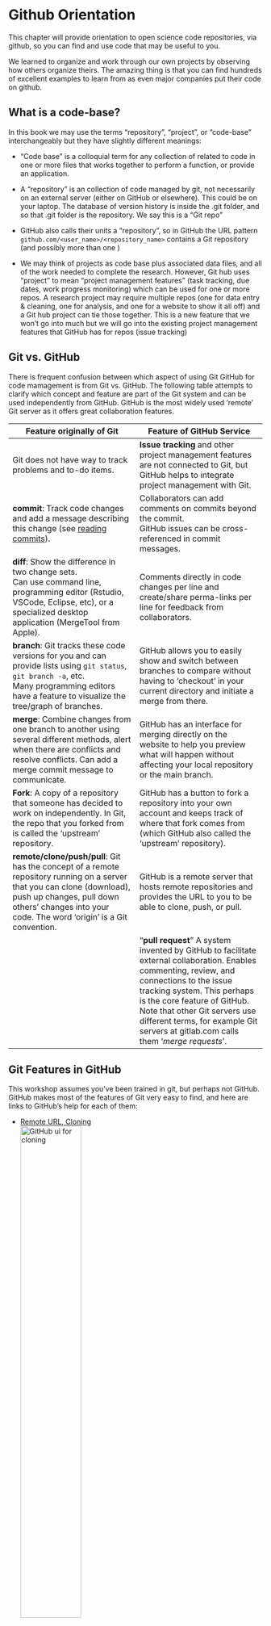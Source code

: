 # Github Orientation
This chapter will provide orientation to open science code repositories, via github, so you can find and use code that may be useful to you. 

We learned to organize and work through our own projects by observing how others organize theirs. The amazing thing is that you can find hundreds of excellent examples to learn from as even major companies put their code on github.  


## What is a code-base? 

In this book we may use the terms "repository", "project", or "code-base" interchangeably but they have slightly different meanings: 

- "Code base" is a colloquial term for any collection of related to code in one or more files that works together to perform a function, or provide an application. 

- A "repository" is an collection of code managed by git, not necessarily on an external server (either on GitHub or elsewhere). This could be on your laptop. The database of version history is inside the .git folder, and so that .git folder is the repository. We say this is a "Git repo"

- GitHub also calls their units  a "repository", so in GitHub the URL pattern `github.com/<user_name>/<repository_name>` contains a Git repository (and possibly more than one )  

- We may think of projects as code base plus associated data files, and all of the work needed to complete the research. However, Git hub uses "project" to mean "project management features" (task tracking, due dates, work progress monitoring) which can be used for one or more repos.  A research project may require multiple repos (one for data entry & cleaning, one for analysis, and one for a website to show it all off) and a Git hub project can tie those together. This is a new feature that we won't go into much but we will go into the existing project management features that GitHub has for repos (issue tracking)


## Git vs. GitHub

There is frequent confusion between which aspect of using Git  GitHub for code mamagement is from Git vs. GitHub. The following table attempts to clarify which concept and feature are part of the Git system and can be used independently from GitHub.   GitHub is the most widely used 'remote' Git server as it offers great collaboration features. 

| Feature originally of Git | Feature of GitHub Service |
| --- | ---|
|  Git does not have way to track problems and to-do items.| **Issue tracking** and other project management features are not connected to Git, but GitHub helps to integrate project management with Git. |
| **commit**: Track code changes and add a message describing this change (see [reading commits](#reading_commits)).                        | Collaborators can add comments on commits beyond the commit.<br />GitHub issues can be cross-referenced in commit messages. |
| **diff**: Show the difference in two change sets. <br />Can use command line, programming editor (Rstudio, VSCode, Eclipse, etc), or a specialized desktop application (MergeTool from Apple). | Comments directly in code changes per line and create/share perma-links per line for feedback from collaborators. |
| **branch**: Git tracks these code versions for you and can provide lists using `git status`, `git branch -a`, etc.<br />Many programming editors have a feature to visualize the tree/graph of branches. | GitHub allows you to easily show and switch between branches to compare without having to 'checkout' in your current directory and initiate a merge from there. |
| **merge**: Combine changes from one branch to another using several different methods, alert when there are conflicts and resolve conflicts.   Can add a merge commit message to communicate. | GitHub has an interface for merging directly on the website to help you preview what will happen without affecting your local repository or the main branch. |
| **Fork**: A copy of a repository that someone has decided to work on independently. In Git, the repo that you forked from is called the 'upstream' repository. | GitHub has a button to fork a repository into your own account and keeps track of where that fork comes from (which GitHub also called the 'upstream' repository). |
| **remote/clone/push/pull**: Git has the concept of a remote repository running on a server that you can clone (download), push up changes, pull down others' changes into your code. The word 'origin' is a Git convention. | GitHub is a remote server that hosts remote repositories and provides the URL to you to be able to clone, push, or pull. |
|  | "**pull request**" A system invented by GitHub to facilitate external collaboration. Enables commenting, review, and connections to the issue tracking system. This perhaps is the core feature of GitHub. Note that other Git servers use different terms, for example Git servers at gitlab.com calls them '*merge requests*'. |



## Git Features in GitHub

This workshop assumes you've been trained in git, but perhaps not GitHub.  GitHub makes most of the features of Git very easy to find, and here are links to GitHub's help for each of them: 

<!-- code note: attempting to use bookdown image sizing features here https://bookdown.org/yihui/rmarkdown-cookbook/figure-size.html --> 

- [Remote URL, Cloning](https://docs.github.com/en/repositories/creating-and-managing-repositories/cloning-a-repository)<br>
![GitHub ui for cloning](https://docs.github.com/assets/cb-69468/mw-1440/images/help/repository/https-url-clone-cli.webp){width=50%}

- [Branching](https://docs.github.com/en/pull-requests/collaborating-with-pull-requests/proposing-changes-to-your-work-with-pull-requests/creating-and-deleting-branches-within-your-repository)<br>
  ![image of branch UI in GitHub](https://docs.github.com/assets/cb-36155/mw-1440/images/help/repository/file-tree-view-branch-dropdown-expanded.webp){width=50%}

- [Commits](https://docs.github.com/en/pull-requests/committing-changes-to-your-project/creating-and-editing-commits/about-commits) <br/>
  ![GitHub ui for viewing commits](https://docs.github.com/assets/cb-48474/mw-1440/images/help/commits/commits-page.webp){width=50%}
  

## Reading and Interpreting Git Commits like an Historian {#reading_commits}

Resources
* [GitHub's Git guide to commits](https://github.com/git-guides/git-commit)

Reading through Git commits can help you to learn how a repository has grown, who has contributed, and why changes were made. 

Git and commits are a form of communication with your colleagues, the public, and yourself. 

### How people communicate using commit messages
Perspective of commit messages as communication can change what you include in a commit (independent of GitHub). 


### Review commits

Git is much more than just a backup system, or a way to keep track of things. it's a means to communicate about code, and the heart of this is the commit. 

#### Viewing commits and diffs using GitHub

 - The user interface (walk through with an example)
 - A good message succinctly says what was changed and why 
 - Linking with issues

A good commit is focused on solving a single problem or making a change that helps implement a small feature. This way it's very clear what code was changed or added and why. A commit is not a way to 'backup' your code.  There are other ways to do that.  A commit that says "nightly commit" tells me nothing about why the code was changed.  A commit should include all the changes necessary to solve a small issue, and the code should run after a commit is done. Viewing other devs commit log help you to understand how to use Git more effectively.

Since I often make mistakes, I often think a change is complete and commit my code, only to find a typo or other problem I missed. It's possible to 'squash' commits into a single commit (the details will be discussed in a later workshop). You may see commits that encompass many changes and seem perfect - they may actually be several commits that were 'squashed.`   

​	

#  Anatomy of a code repository {#repo-organization}
<!-- move to a new chapter? -->

We've learn about Git and GitHub, including how to track and communicate changes in code, but what about the code itself? This section is designed to help you decipher the files and folders in a code base in order to make use of it, regardless of its structure. Thankfully, GitHub makes it very easy to navigate code, and is integral to communicate what the code is for. 

## Why read the source code?

Why would one want to be a GitHub tourist in the first place? Let set out a few reasons you may examine or use another project's code (either via GitHub or from some other site):

- Track down a problem you are having by understanding how the code is working or has changed;
- Use the code to perform a function you need, either in whole or in part;
- Learn by seeing how others have written and organized code, programming structures, or files in a project. 
- Change the code, e.g., by adding a feature or improving it in some other way 

An old phrase in open source programming to describe how to track down problems or understand how a program works is "use the source, Luke!" 

```r

knitr::include_graphics("./figures/UseTheSourceLuke.jpg")
```


There are dozens of blog posts explaining why reading source code is valuable. But you may be here to 
Are there other reasons? 

Resources:

-  ["Reading Code Is an Important Skill. Here’s Why. "](https://builtin.com/software-engineering-perspectives/reading-code) by Tammy Xu, builtin.com


## Understanding different types of code bases

There are many ways to categorize software, but (from the perspective of open science) let's consider the axis of how we use the software. In terms of how you would use the code and interact with a code base, We find that there are (at least) three identifiable categories of code bases: packages, projects, and reference code bases. 

There are many other ways to categorize software (language, function, outputs, domain, style, etc etc). However, seeing code bases in these categories these may help you understand what kind of code base you are developing and thus organize your own files and code.  

Note that the organizational principles and conventions we described are independent of whether a code base is  a 'repository' (managed by Git), or pushed to GitHub. We use GitHub to discover, explore, and use code but it could be anywhere (even emailed to you as a zip full of files and folders).  

 
### Package code base (installable)

These are the free and open packages we install to more efficiently use R, Python, Julia, Java, Rust, etc etc. These could also be stand-alone programs written in any language. For example, we use the GDAL system frequently for spatial data analysis. 

These may be called packages, libraries, binaries,extensions, etc. 

The goal of these packages is to be used by others for a general purpose. Most of the work we do is not to create packages, but if we find that the code we are writing is applicable to a larger class of problems than the one we are solving, it may be worth creating a package. 

As a user of such a package, you don't need to access the code via GitHub - you can most likely install from a package system (like Pypi, R package mirror, CRAN).

### Project code base (useable) 

These code bases may not be installable projects, but are intended to be re-used by someone else...and that is often your future self! Many project code bases include instructions for cloning the code, getting all the pieces you need installed, and using the program. 

An example of this is the [MegaDetector on the MSU HPCC](https://github.com/billspat/hpcc_megadetector) which was created for a handful of researchers at MSU to run a specific chunk of Python code to identify wildlife in millions of photos. There are already existing deep-learning model code, and an install GUI program, but nothing specific to running on MSU's super computer. To accomplish this, we forked just the pieces of code we needed from this existing system, modified it to do the work we needed, created 'wrapper scripts' that could run them on HPC, and added documentation. (Note: It hasn't been used in two years not and it would require updating to be used again.) 

Another example of 'project' repositories are specific-purpose web applications.If your goal is to create a web application to help others use your software (rather than write a desktop application or leave it as command line only) then starting with an existing ***FINISH IDEA HERE***


### Reference code base (readable) 

There are many reason why code is published that may not require it to be fully reusable. For one, creating code that's usable by others requires significant programming effort, which can delay or even hinder simply getting a computational analysis completed. Second, many of our research or academic code is useless without the input data, and those data sets are frequently not able to be published if they are acquired from a private source.  

Many projects use code to clean data sets in a reproducible way for use in analyses, but the configuration and setup required to keep these generic takes more time than available.   

However there are many good practices one can follow to start with code that can be re-useable by others that we will cover in a later workshop. 


## Examples by Codebase Types

### Reference: 

Here is a codebase in 'assembly language' that controlled vehicles for space travel:  [Source Code for the Apollo 11 Mission](https://github.com/chrislgarry/Apollo-11)

This is clearly for reference!  There are no computers on which this could run (unless someone creates a virtual simulator of the Apollo command module, which would be awesome...) 


***Examples of some reference code that became a package**

The Geneplexux project is from MSU in the Arjun Krishnan Lab and is a system that creates and applies machine-learning models from gene networks to predict which novel genes may be related to a geneset one is interested in. It started as a project of code that demonstrated the basis of the system (e.g. reference code). This lab then honed the code to be more organized and logical. While the project was not 'installable', it had instructions for downloading the code, organizing the data and running the functions in Python. The creators then found that creating an installable package made the system much easier to use for most people. At that point they not only organized the code into a PIP-installed package, they also improved and organized the code even further. In addition, it made it easier to incorporate their code base into a website that created a graphical user interface (GUI) that allowed visitors to select inputs and to vizualize the outputs.  The web application could be a separate project that 'imported' the geneplexus package, rather than integrating the code. The two project (geneplexus package and geneplexus cloud-based web application) could proceed concurrently. 

Which of these categories does the code for this book (and other books like it) fall into If the book is to have several authors, then it may be a reusable project. The project will have enough instructions to allow for ***FINISH IDEA HERE***

## Implications of code base type for re-use

How you may still use code that can't be 'installed' as a package

# Finding and Using Documentation

<!-- note this replaces what is currently chapter 5 -->

## Important elements to look out for:

* **The README file**: While having a file named README is a longstanding tradition in source code, GitHub's innovation was to show the README file below the code files, and to use markdown formatting to render a nice looking README. Now this is a core feature of GitHub. However, the README file does not have to be markdown and historically had no extension and was plain text (e.g. named `README`)

* **Text Files**: Historical open source linux code bases had several documentation files, usually all upper-case and with an extension, and plain text. (For example: `README`, `INSTALL`, `LICENSE`). Windows does not like to open these fiels but they can be opened in a programming editor, or by right clicking and selecting "open with..." and picking TextEdit (Mac) or Notepad (Windows). 

* **doc folder**: This is the obvious place to look but may be buried in the repository.  

* **Binary formats**: A colleague would always write his documentation using MS Word because he could easily format it and include screen shots as needed. The problem with this approach is that those files are not readable on GitHub, and they are not source code, so any changes can't be tracked, and not everyone has MS Word, or a recent version. Even PDF, while universally readable, cannot be tracked in many browsers. Hence most packages use some form of text to write documentation, and Markdown makes this easy. 

* **generated**: Packages use the technique of creating documentation by adding it directly into the code using special formatting, then running a documentation generator on it. Typically the documentation is not directly readable from the GitHub repository, but the software maintainer runs a utility to generate the documentation that may or may not be kept and readable in sub-folder. A common strategy is to put specially formatted comments (e.g. lines preceeded by `#` in Python and R, or using `/* .. */` block in C) before or inside the packages functions and files. The documentation generator reads these comments and converts them to human-readable documentation. 

R packages use the [Roxygen2](https://roxygen2.r-lib.org) utility starting in 2011 (I don't know what happened to roxygen version 1), which is based on the [Doxygen](https://en.wikipedia.org/wiki/Doxygen) utility used for C & C++ software from 1997. Roxygen2 can generate R help files, which are not in HTML or Markdown format so are not readable on GitHub. However there is yet another R pacakge (YARP) called PackageDown which can generate a whole website from a properly formatted package.  

Python packages often use the [Sphinx](https://www.sphinx-doc.org/en/master/) system for documentation. 

* **External websites**:  Given that documentation generation systems often don't output markdown, many developers opt to create documentation externally, and sometimes keep this documentation in a different GitHub project. For Python, a common place to keep documentation is the ['readthedocs'](https://docs.readthedocs.io/) service.

## Code as documentation

We hope we've already convinced you that reading source code is a good idea. Documentation is often an after thought of scientific programmers and so your best bet is to go directly to the code to determine what it does, and hopefully that code is written clearly with informative file, function, and variable names.  Even if there is good documentation, the source code is the definitive way to learn what a program is actually doing.  

Like reading human language for understanding and interpretation, reading source code is a learned skill. In both cases you get better as you see more examples and understand the contexts and cultures embedded in the symbols. [This article](https://coderscat.com/learn-from-source-code/) from 'coderscat.com' has some great pointers for that. 

Common advice given to help understand a code base is to run it yourself. This largely depends on the type of code (see the section on project types). 

### Code tests are a great source of insight

We don't cover writing test code in this workshop, but you may have heard about it. In short, in a successful code project someone will have written a set of short functions that check if the result from running the code matches what you'd expect. They are often run before you merge or push to a repository to ensure everything is working as expected. 

You don't have to know how to write these tests to be able to read and learn from them.  Most tests are in a "tests" or "test" folder. If you look to see the commands leading up to a test you can learn how the author of the code base expects the code to be used. 

### Other items documentation how to work with the code

You may see other common file types/names in a repository.  Often the files are names with all caps and no extension, especially if the project has some  Unix/Linux provenance (as do many open source and research software projects). On some systems (including GitHub), upper case sorts before lower case, and so these files show at the top of a file listing since they are meant to be read before using the software. 

 - `LICENSE`: See the chapter on licensing [here]()***INSERT LINK TO LICENSING CHAPTER***. This file documents under what conditions you may use software and pull from or change the code.
 - `CONTRIBUTING`: Good open source projects have instructions and guidelines for contributing to a project. This is very valuable for your own projects as they are instructions for your colleagues who may contribute code, or to your future self when you forget how you get everything setup!  
 - `man`: This is short for 'manual' and comes from Unix/Linux system called 'man pages' which I guess is for the manual as a collection of help files. 


## Versioning and releases

### Forks

## Using someone elses code

### Dependencies/requirements

### Interaction of source scripts 

# Collaboration (ch 4)

# Collaborating with GitHub {#collaborating}



<!-- keep this in ch. 4 -->

## Project management with GitHub
Using GitHub's project management lite features

## Issue management
What is issue management? 
Following issues and their fixes can help you track down your bugs 

### Pandas Example: 
* [My commit](https://github.com/krishnanlab/geneplexus_app/commit/80256c10d65f22fdd63898225948e36d4d63d29b)  
* [Found someone else that had the same problem](https://github.com/pandas-dev/pandas/issues/8206) 
* [Found this in the source-code for the documentation](https://github.com/pandas-dev/pandas/blob/bdc79c146c2e32f2cab629be240f01658cfb6cc2/pandas/core/generic.py#L3888)
* [This is mentioned in the release notes for verion 1.5.0](https://pandas.pydata.org/pandas-docs/version/1.5/whatsnew/v1.5.0.html#other-deprecations)
  + The release notes have a link to the issue(s) for every change, including this one GH9568 , which spells out why the change was made.
* Since I didn't even need to specify this parameter (it was using the default value!) I just removed it from my code, and learned my lesson to keep my code as simple as possible so that I don't get burned by changes into the packages I depend upon.  


## Communication using issues 

### Requesting help/features or reporting bugs (using reprexes). 

### Example: How ask package maintainers to accommodate the global dateline and very high latitudes 
* https://github.com/rstudio/leaflet/issues/495
  + This is a great example of an obtuse issue. There is an R package "MapView" this is a 1-stop-mapping thing, super easy. Someone there raised an issue.  MapView depends on RLeaflet (I just know this, it doesn't say that anywhere in the issue). The leader of the MapView project realized that it was an RLeaflet problem, so copy/pasted the issue into the RLeaflet project. I say RLeaflet because that project actually heavily depends on the original leaflet.js for javascript, which most people just called "leaflet". Another interesting thing is that the first commenter (Darcy somebody) says that polygons are fine, which does not need to be said because the OP already said it was ok, but no one piled on and said "he already said that." Note the issue was raised in 2015 and no one was assigned and it was not fixed.  The issue was reference in 2018 for new issue (created by Rstudio) to fix it, and I only know that because in the new issue they referenced the issue number.   but even that one was not fixed.  also in the original issue is an extensive post to show a work-around. That info now just =sits here in a GitHub issue.   A question for the group: what should have been done by the project to deal with this issue (hints, create an issue to add the work-around in the documentation, when creating a new issue, close the original and reference the new one.. possibly tag it as "wontfix" or better tag it in a project roadmap to make it clear they care about it and will deal with at some future time.
* https://github.com/rstudio/leaflet/issues/225

### Example: ggmap package
Issue with Pacific mapping with ggmap: https://github.com/dkahle/ggmap/issues/326 
* (solution is to change the projection, the software is not the problem, but is it in the docs?)
* Another person had a question/problem but it was totally ignored: https://github.com/dkahle/ggmap/issues/295  
  + Why is that?  
  + Is there a document for this package describing how to participate in the community?  
  + Are the volunteers following the lead of the owner?
  + Who is fine ignoring these?

<!-- create a new chapter for this topic -->

# Engaging with the community 

Engaging with owners/maintainers and the broader coding community to identify and participate in discussion of issues. 


<!-- move this to to Ch. 3 Tour of GitHub -->

## What is a 'pull request?' (PR) (hint: it's a GitHub thing)
* A PR lifecycle: 
  + Issue
  + Fork/Branch
  + PR
  + Merge

## Github link awesomeness
* Permalinks in code and issues
* References to issues from commits and referencing to commits from comments




you can say "here is problem" or you can ask "is this a problem?"  but a PR instead changes  the conversatin to  "is this a solution?" which is more efficient



in excercise, give them several things to be 1) making branch and editing 2) creating PR 3) forking 4) adding a comment ot the code, issue or merge request









